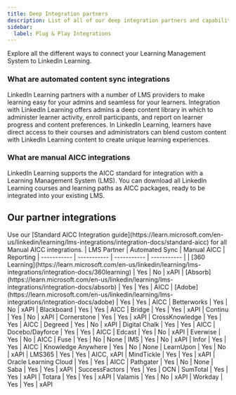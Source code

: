 ```yaml
---
title: Deep Integration partners
description: List of all of our deep integration partners and capabilities.
sidebar:
  label: Plug & Play Integrations
---
```


Explore all the different ways to connect your Learning Management System to LinkedIn Learning.

### What are automated content sync integrations

LinkedIn Learning partners with a number of LMS providers to make learning easy for your admins and seamless for your learners. Integration with LinkedIn Learning offers admins a deep content library in which to administer learner activity, enroll participants, and report on learner progress and content preferences. In LinkedIn Learning, learners have direct access to their courses and administrators can blend custom content with LinkedIn Learning content to create unique learning experiences.

### What are manual AICC integrations

LinkedIn Learning supports the AICC standard for integration with a Learning Management System (LMS). You can download all LinkedIn Learning courses and learning paths as AICC packages, ready to be integrated into your existing LMS.

## Our partner integrations


  <Card title="Partner Integrations" icon="star">
    Use our [Standard AICC Integration guide](https://learn.microsoft.com/en-us/linkedin/learning/lms-integrations/integration-docs/standard-aicc) for all Manual AICC integrations.
    | LMS Partner | Automated Sync | Manual AICC | Reporting
    | ----------- | ----------- | ----------- | ----------- |
    | [360 Learning](https://learn.microsoft.com/en-us/linkedin/learning/lms-integrations/integration-docs/360learning) | Yes | No | xAPI
    | [Absorb](https://learn.microsoft.com/en-us/linkedin/learning/lms-integrations/integration-docs/absorb) | Yes | Yes | AICC
    | [Adobe](https://learn.microsoft.com/en-us/linkedin/learning/lms-integrations/integration-docs/adobe) | Yes | Yes | AICC
    | Betterworks | Yes | No | xAPI
    | Blackboard | Yes | Yes | AICC
    | Bridge | Yes | Yes | xAPI
    | Continu | Yes | No | xAPI
    | Cornerstone | Yes | Yes | xAPI
    | CrossKnowledge | Yes | Yes | AICC
    | Degreed | Yes | No | xAPI
    | Digital Chalk | Yes | Yes | AICC
    | Docebo/Dayforce | Yes | Yes | AICC
    | Edcast | Yes | No | xAPI
    | Everwise | Yes | No | AICC
    | Fuse | Yes | No | None
    | IMS | Yes | No | xAPI
    | Infor | Yes | Yes | AICC
    | Knowledge Anywhere | Yes | No | None
    | LearnUpon | Yes | No | xAPI
    | LMS365 | Yes | Yes | AICC, xAPI
    | MindTickle | Yes | Yes | xAPI
    | Oracle Learning Cloud | Yes | Yes | AICC
    | Pathgater | Yes | No | None
    | Saba | Yes | Yes | xAPI
    | SuccessFactors | Yes | Yes | OCN
    | SumTotal | Yes | Yes | xAPI
    | Totara | Yes | Yes | xAPI
    | Valamis | Yes | No | xAPI
    | Workday | Yes | Yes | xAPI
  </Card>
